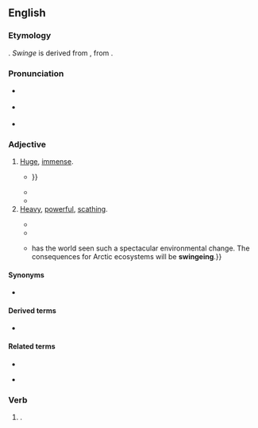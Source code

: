 ==English==
{{was wotd|2017|November|18}}

===Etymology===
{{suffix|en|swinge|ing}}. ''Swinge'' is derived from {{inh|en|enm|swenge||to strike}}, from {{inh|en|ang|swengan||to dash, strike; to cause to swing}}.

===Pronunciation===
* {{a|RP}} {{IPA|/ˈswɪn(d)ʒɪŋ/|lang=en}}
* {{a|GA}} {{IPA|/ˈswɪndʒɪŋ/|lang=en}}
* {{hyphenation|swinge|ing|lang=en}}

===Adjective===
{{en-adj}}

# {{lb|en|chiefly|Britain}} [[huge|Huge]], [[immense]].
#* {{quote-book|author=W[illiam] M[offat]|title=Hesperi-neso-graphia: Or, A Description of the Western Isle. In Eight Canto’s|edition=4th|location=London|publisher=Printed and sold by J. Baker, at the Black-Boy in [[w:Paternoster Row|Pater-Noster-Row]]|year=1716|section=canto II|page=7|pageurl=https://books.google.com/books?id=cxNgAAAAcAAJ&pg=PA7|oclc=54152542|passage=And when Occaſion did require, / In midſt of Houſe a mighty Fire, / Of black dry'd Earth and '''ſwingeing''' Blocks / Was made, enough to roaſt an Ox; {{...}}}}
#* {{quote-book|author=William Harrison Ainsworth|authorlink=William Harrison Ainsworth|chapter=Abel’s Interview with the Miser—Unexpected Appearance of Randulph and Cordwell Firebras—Result of the Meeting|title=The Miser’s Daughter: A Tale|location=London; New York, N.Y.|publisher=[[w:Routledge|G[eorge] Routledge & Co.]], [[w:Farringdon Road|Farringdon Street]]; New York, 18, Beekman Street|year=1855|page=123|pageurl=https://books.google.com/books?id=_b4BAAAAQAAJ&pg=PA123|oclc=643588782|passage="Let him pursue his own course," said Diggs, taking up a pen, and making some hasty memoranda on a sheet of paper. "We shall have '''swingeing''' damages—'''swingeing''' damages."}}
#* {{quote-journal|title=The Observer view on triggering article 50: As Britain hurtles towards the precipice, truth and democracy are in short supply|url=https://www.theguardian.com/commentisfree/2017/mar/26/observer-editorial-triggering-of-article-50-jeopardises-60-years-of-unparalleled-peace|archiveurl=https://web.archive.org/web/20170517091650/https://www.theguardian.com/commentisfree/2017/mar/26/observer-editorial-triggering-of-article-50-jeopardises-60-years-of-unparalleled-peace|archivedate=17 May 2017|newspaper={{w|The Observer}}|location=London|date=27 March 2017|passage=Every day produces more evidence that this hard Tory Brexit is a disaster in the making. Carmakers and other export manufacturers, fearing '''swingeing''' tariffs, are demanding special protections and exemptions or else they leave.}}
# [[heavy|Heavy]], [[powerful]], [[scathing]].
#: {{ux|en|a '''swingeing''' verbal attack}}
#* {{quote-book|author=Samuel W[hite] Baker|authorlink=Samuel Baker|chapter=IV|title=Cast Up by the Sea|location=London|publisher=[[w:Macmillan Publishers|Macmillan and Co.]]|year=1869|pages=80–81|pageurl=https://books.google.com/books?id=cNoBAAAAQAAJ&pg=PA81|oclc=557933199|passage=Steven's cold blood was now heated, and springing from the ground, he rushed forward utterly regardless of science, and with his head down, protected by his bended arm, he closed with a '''swingeing''' right-handed hit that unfortunately caught Ned upon the ear, and sent him reeling, and for the instant half stunned, upon one side.}}
#* {{quote-book|author=John Baglow|chapter=Uncouth Dilemmas|title=Hugh MacDiarmid: The Poetry of Self|location=Kingston, Ont.; Montreal, Que.|publisher={{w|McGill-Queen's University Press}}|year=1987|page=64|pageurl=https://books.google.com/books?id=w1EBBAAAQBAJ&pg=PA64|isbn=978-0-7735-0571-1|passage=With the publication of ''Drunk Man'' &#91;''{{w|A Drunk Man Looks at the Thistle}}'' (1926)&#93; [[w:Hugh MacDiarmid|[Hugh] MacDiarmid]] revealed that he had developed from an accomplished and sometimes brilliant miniaturist into a major poet. The poem represents the high-water mark of his work in Scots and probably of his writing as a whole. Maturity of utterance and sophistication of expression combine in a '''swingeing''', energetic exploration of his situation which he never surpassed.}}
#* {{quote-journal|author=James Astill|title=Special Report: The Melting North|url=http://www.economist.com/node/21556798|archiveurl=https://web.archive.org/web/20170120201536/http://www.economist.com/node/21556798|archivedate=20 January 2017|newspaper={{w|The Economist}}|date=16 June 2012|page=4|passage=Perhaps not since the felling of America's vast forests in the 19th century, {{...}} has the world seen such a spectacular environmental change. The consequences for Arctic ecosystems will be '''swingeing'''.}}

====Synonyms====
* {{l|en|whopping}}

====Derived terms====
* {{l|en|swingeingly}}

====Related terms====
* {{l|en|swinge}}
* {{l|en|swinger||one who swinges; anything very large, forcible, or astonishing}} {{qualifier|obsolete|slang}}

===Verb===
{{head|en|present participle}}

# {{lb|en|archaic}} {{present participle of|swinge|lang=en}}.